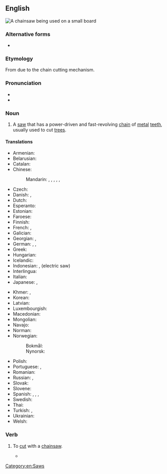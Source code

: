 {{also|chain saw}}
==English==
[[File:Chainsaw.JPG|thumb|A '''chainsaw''' being used on a small board]]
{{wikipedia}}

===Alternative forms===
* {{l|en|chain saw}}

===Etymology===
From {{compound|en|chain|saw}} due to the chain cutting mechanism.

===Pronunciation===
* {{IPA|en|/ˈt͡ʃeɪn.ˌsɔː/}}
* {{audio|en|LL-Q1860 (eng)-Vealhurl-chainsaw.wav|Audio (Southern England)}}

===Noun===
{{en-noun}}

# {{lb|en|forestry|machinery|DIY}} A [[saw]] that has a power-driven and fast-revolving [[chain]] of [[metal]] [[teeth]], usually used to cut [[tree]]s.
#:{{ux|en|He used a '''chainsaw''' to cut through the fallen tree on the roadway.}}
#:{{ux|en|The Texas '''Chainsaw''' Massacre}}

====Translations====
{{trans-top|saw with a power-driven chain}}
* Armenian: {{t|hy|բենզասղոց}}
* Belarusian: {{t|be|бензапіла́|f}}
* Catalan: {{t|ca|serra de cadena|f}}
* Chinese:
*: Mandarin: {{t|cmn|電鏈鋸|sc=Hani}}, {{t|cmn|电链锯|tr=diànliànjù|sc=Hani}}, {{t+|cmn|電鋸|sc=Hani}}, {{t+|cmn|电锯|tr=diànjù|sc=Hani}}, {{t+|cmn|鏈鋸|sc=Hani}}, {{t+|cmn|链锯|tr=liànjù|sc=Hani}}
* Czech: {{t|cs|řetězová pila|f}}
* Danish: {{t|da|kædesav|c}}, {{t|da|motorsav|c}}
* Dutch: {{t+|nl|kettingzaag|f}}
* Esperanto: {{t|eo|motorsegilo}}
* Estonian: {{t|et|mootorsaag}}
* Faroese: {{t|fo|ketusag|f}}
* Finnish: {{t+|fi|moottorisaha}}
* French: {{t+|fr|tronçonneuse|f}}, {{t+|fr|scie à chaîne}} {{qualifier|Quebec French}}
* Galician: {{t|gl|motoserra|f}}
* Georgian: {{t|ka|ბენზოხერხი|sc=Geor}}, {{t|ka|ჯაჭვური ხერხი|sc=Geor}}
* German: {{t+|de|Kettensäge|f}}, {{t+|de|Motorsäge|f}}, {{t|de|Motorfuchsschwanz|m}}
* Greek: {{t+|el|αλυσοπρίονο|n}}
* Hungarian: {{t+|hu|láncfűrész}}
* Icelandic: {{t|is|keðjusög|f}}
* Indonesian: {{t+|id|gergaji rantai}}, {{t+|id|gergaji listrik}} (electric saw)
* Interlingua: {{t|ia|motoserra}}
* Italian: {{t+|it|motosega|f}}
* Japanese: {{t|ja|チェーンソー|tr=chēnsō|sc=Jpan}}, {{t|ja|鎖鋸|tr=くさりのこ, kusarinoko|sc=Jpan}}
{{trans-mid}}
* Khmer: {{t|km|រណាយន្ត|tr=rənaa yʊən|sc=Khmr}}, {{t|km|រណាច្រវាក់|tr=rənaa crɑvak|sc=Khmr}}
* Korean: {{t|ko|체인톱}}
* Latvian: {{t|lv|motorzāģis|m}}
* Luxembourgish: {{t|lb|Motorsee|f}}
* Macedonian: {{t|mk|моторна пила́|f}}
* Mongolian: {{t|mn|гинжит хөрөө}}
* Navajo: {{t|nv|bee achʼiishí diitsʼaʼí}}
* Norman: {{t|nrf|scie à chaîne|f}}
* Norwegian:
*: Bokmål: {{t+|nb|motorsag|m|f}}
*: Nynorsk: {{t|nn|motorsag|f}}
* Polish: {{t|pl|[[piła]] [[łańcuchowa]]|f}}
* Portuguese: {{t|pt|motosserra|f}}, {{t|it|motoserrote|m}}
* Romanian: {{t+|ro|drujbă|f}}
* Russian: {{t+|ru|бензопила́|f}}, {{t|ru|цепна́я пила́|f}}
* Slovak: {{t|sk|reťazová píla|f}}
* Slovene: {{t|sl|motorka|f}}
* Spanish: {{t+|es|motosierra|f}}, {{t+|es|sierra eléctrica|f}}, {{t|es|sierra de cadena|f}}, {{t+|es|motoserrucho|m}}
* Swedish: {{t+|sv|motorsåg|c}}
* Thai: {{t|th|เลื่อยยนต์}}
* Turkish: {{t|tr|motorlu testere}}, {{t|tr|zincirli testere}}
* Ukrainian: {{t|uk|бензопила́|f}}
* Welsh: {{t|cy|llif gadwyn|f}}
{{trans-bottom}}

===Verb===
{{en-verb|past_ptc2=chainsawn}}

# {{lb|en|transitive|forestry|DIY}} To [[cut]] with a [[#Noun|chainsaw]].
#* {{quote-journal|en|date=September 9, 2009|author=Mike Funston|title=Mississauga pulls green thorn from its paw|work=Toronto Star|url=http://www.thestar.com/News/GTA/article/692775
|passage=She and Barber once stopped a developer from '''chainsawing''' mature trees on Mississauga Rd. by standing in front of them.}}

[[Category:en:Saws]]